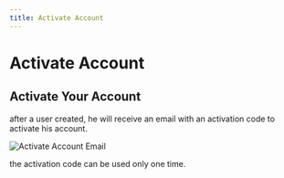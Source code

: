 ```yaml
---
title: Activate Account
---
```


# Activate Account

## Activate Your Account

after a user created, he will receive an email with an activation code to activate his account.

![Activate Account Email](/images/bsh-egnine/auth/activate-account.png)

<Callout type='warning'>
    the activation code can be used only one time.
</Callout>
